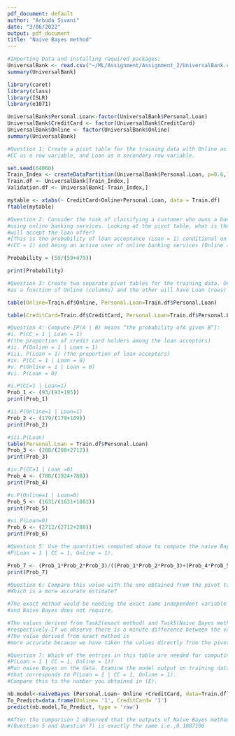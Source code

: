 ---
pdf_document: default
author: "Arbuda Sivani"
date: "3/06/2022"
output: pdf_document
title: "Naive Bayes method"
---
```{r}
#Importing Data and installing required packages:
UniversalBank <- read.csv("~/ML/Assignment/Assignment_2/UniversalBank.csv")
summary(UniversalBank)

library(caret)
library(class)
library(ISLR)
library(e1071)

UniversalBank$Personal.Loan<-factor(UniversalBank$Personal.Loan)
UniversalBank$CreditCard <- factor(UniversalBank$CreditCard)
UniversalBank$Online <- factor(UniversalBank$Online)
summary(UniversalBank)
```
```{r}
#Question 1: Create a pivot table for the training data with Online as a column variable, 
#CC as a row variable, and Loan as a secondary row variable.

set.seed(64060)
Train_Index <- createDataPartition(UniversalBank$Personal.Loan, p=0.6,list = FALSE)
Train.df <- UniversalBank[Train_Index,]
Validation.df <- UniversalBank[-Train_Index,]

mytable <- xtabs(~ CreditCard+Online+Personal.Loan, data = Train.df)
ftable(mytable)
```
```{r}
#Question 2: Consider the task of classifying a customer who owns a bank credit card and is actively 
#using online banking services. Looking at the pivot table, what is the probability that this customer 
#will accept the loan offer? 
#[This is the probability of loan acceptance (Loan = 1) conditional on having a bank credit card 
#(CC = 1) and being an active user of online banking services (Online = 1)]. 

Probability = (59/(59+479))

print(Probability)
```
```{r}
#Question 3: Create two separate pivot tables for the training data. One will have Loan (rows) 
#as a function of Online (columns) and the other will have Loan (rows) as a function of CC. 

table(Online=Train.df$Online, Personal.Loan=Train.df$Personal.Loan)

table(CreditCard=Train.df$CreditCard, Personal.Loan=Train.df$Personal.Loan)
```
```{r}

#Question 4: Compute [P(A | B) means “the probability ofA given B”]:  
#i. P(CC = 1 | Loan = 1) 
#(the proportion of credit card holders among the loan acceptors) 
#ii. P(Online = 1 | Loan = 1)  
#iii. P(Loan = 1) (the proportion of loan acceptors)  
#iv. P(CC = 1 | Loan = 0)  
#v. P(Online = 1 | Loan = 0) 
#vi. P(Loan = 0)

#i.P(CC=1 | Loan=1)
Prob_1 <- (93/(93+195))
print(Prob_1)

#ii.P(Online=1 | Loan=1)
Prob_2 <- (179/(179+109))
print(Prob_2)

#iii.P(Loan)
table(Personal.Loan = Train.df$Personal.Loan)
Prob_3 <- (288/(288+2712))
print(Prob_3)

#iv.P(CC=1 | Loan =0)
Prob_4 <- (788/(1924+788))
print(Prob_4)

#v.P(Online=1 | Loan=0)
Prob_5 <- (1631/(1631+1081))
print(Prob_5)

#vi.P(Loan=0)
Prob_6 <- (2712/(2712+288))
print(Prob_6)
```
```{r}
#Question 5: Use the quantities computed above to compute the naive Bayes probability 
#P(Loan = 1 | CC = 1, Online = 1).

Prob_7 <- (Prob_1*Prob_2*Prob_3)/((Prob_1*Prob_2*Prob_3)+(Prob_4*Prob_5*Prob_6))
print(Prob_7)

```
```{r}
#Question 6: Compare this value with the one obtained from the pivot table in (B). 
#Which is a more accurate estimate? 

#The exact method would be needing the exact same independent variable classifications for prediction 
#and Naive Bayes does not require.

#The values derived from Task2(exact method) and Task5(Naive Bayes method) are 0.1096654 and 0.1087106 
#respectively.If we observe there is a minute difference between the values from both the methods. 
#The value derived from exact method is 
#more accurate because we have taken the values directly from the pivot table

```
```{r}
#Question 7: Which of the entries in this table are needed for computing 
#P(Loan = 1 | CC = 1, Online = 1)? 
#Run naive Bayes on the data. Examine the model output on training data, and find the entry 
#that corresponds to P(Loan = 1 | CC = 1, Online = 1). 
#Compare this to the number you obtained in (E). 

nb.model<-naiveBayes (Personal.Loan~ Online +CreditCard, data=Train.df)
To_Predict=data.frame(Online= '1', CreditCard= '1')
predict(nb.model,To_Predict, type = 'raw')

#After the comparison I observed that the outputs of Naive Bayes method and the previous method 
#(Question 5 and Question 7) is exactly the same i.e.,0.1087106

```




